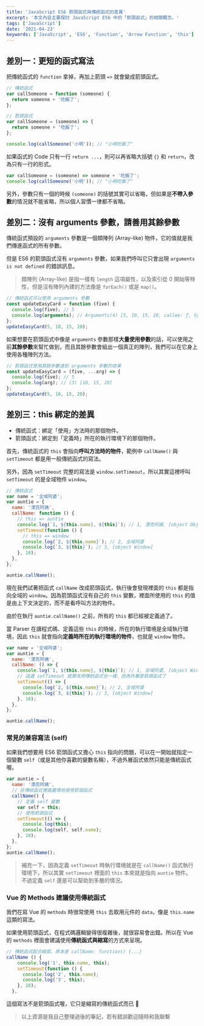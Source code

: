 ```yaml
---
title: 'JavaScript ES6 箭頭函式與傳統函式的差異'
excerpt: '本文內容主要探討 JavaScript ES6 中的「箭頭函式」的相關概念。'
tags: ['JavaScript']
date: '2021-04-23'
keywords: ['JavaScript', 'ES6', 'Function', 'Arrow Function', 'this']
---
```


## 差別一：更短的函式寫法

把傳統函式的 `function` 拿掉，再加上箭頭 `=>` 就會變成箭頭函式。

```javascript
// 傳統函式
var callSomeone = function (someone) {
  return someone + '吃飯了';
};

// 箭頭函式
var callSomeone = (someone) => {
  return someone + '吃飯了';
};

console.log(callSomeone('小明')); // "小明吃飯了"
```

如果函式的 Code 只有一行 `return ...`，則可以再省略大括號 `{}` 和 `return`，改為只有一行的形式。

```javascript
var callSomeone = (someone) => someone + '吃飯了';
console.log(callSomeone('小明')); // "小明吃飯了"
```

另外，參數只有一個的時候 `(someone)` 的括號其實可以省略，但如果是**不帶入參數**的情況就不能省略，所以個人習慣一律都不省略。

## 差別二：沒有 arguments 參數，請善用其餘參數

傳統函式預設的 `arguments` 參數是一個類陣列 (Array-like) 物件，它的值就是我們傳進函式的所有參數。

但是 ES6 的箭頭函式沒有 `arguments` 參數，如果我們呼叫它只會出現 `arguments is not defined` 的錯誤訊息。

> 類陣列 (Array-like) 是指一樣有 `length` 這項屬性，以及索引從 0 開始等特性，但是沒有陣列內建的方法像是 `forEach()` 或是 `map()`。

```javascript
// 傳統函式可以使用 arguments 參數
const updateEasyCard = function (five) {
  console.log(five); // 5
  console.log(arguments); // Arguments(4) [5, 10, 15, 20, callee: ƒ, Symbol(Symbol.iterator): ƒ]
};
updateEasyCard(5, 10, 15, 20);
```

如果想要在箭頭函式中像是 `arguments` 參數那樣**大量使用參數**的話，可以使用之前**其餘參數**來幫忙做到，而且其餘參數會組出一個真正的陣列，我們可以在它身上使用各種陣列方法。

```javascript
// 箭頭函式使用其餘參數達到 arguments 參數的效果
const updateEasyCard = (five, ...arg) => {
  console.log(five); // 5
  console.log(arg); // (3) [10, 15, 20]
};
updateEasyCard(5, 10, 15, 20);
```

## 差別三：this 綁定的差異

- 傳統函式：綁定「使用」方法時的那個物件。
- 箭頭函式：綁定到「定義時」所在的執行環境下的那個物件。

首先，傳統函式的 `this` 會指向**呼叫方法時的物件**，範例中 `callName()` 與 `setTimeout` 都是用一般傳統函式的寫法。

另外，因為 `setTimeout` 完整的寫法是 `window.setTimeout`，所以其實這裡呼叫 `setTimeout` 的是全域物件 `window`。

```javascript
// 傳統函式
var name = '全域阿婆';
var auntie = {
  name: '漂亮阿姨',
  callName: function () {
    // this => auntie
    console.log(`1, ${this.name}, ${this}`); // 1, 漂亮阿姨, [object Object]
    setTimeout(function () {
      // this => window
      console.log(`2, ${this.name}`); // 2, 全域阿婆
      console.log(`3, ${this}`); // 3, [object Window]
    }, 10);
  },
};

auntie.callName();
```

現在我們試著把函式 `callName` 改成箭頭函式，執行後會發現裡面的 `this` 都是指向全域的 `window`。因為箭頭函式沒有自己的 `this` 變數，裡面所使用的 `this` 的值是由上下文決定的，而不是看呼叫方法的物件。

由於在執行 `auntie.callName()` 之前，所有的 `this` 都已經被定義過了。

當 Parser 在讀程式碼、定義這些 `this` 的時候，所在的執行環境是全域執行環境，因此 `this` 就會指向**定義時所在的執行環境的物件**，也就是 `window` 物件。

```javascript
var name = '全域阿婆';
var auntie = {
  name: '漂亮阿姨',
  callName: () => {
    console.log(`1, ${this.name}, ${this}`); // 1, 全域阿婆, [object Window]
    // 這邊 setTimeout 就算改用傳統函式也一樣，因為外層是箭頭函式了
    setTimeout(() => {
      console.log(`2, ${this.name}`); // 2, 全域阿婆
      console.log(`3, ${this}`); // 3, [object Window]
    }, 10);
  },
};

auntie.callName();
```

### 常見的兼容寫法 (self)

如果我們想要用 ES6 箭頭函式又擔心 `this` 指向的問題，可以在一開始就指定一個變數 `self`（或是其他你喜歡的變數名稱），不過外層函式依然只能是傳統函式喔。

```javascript
var auntie = {
  name: '漂亮阿姨',
  // 在傳統函式裡面盡情地使用箭頭函式
  callName() {
    // 定義 self 變數
    var self = this;
    // 使用箭頭函式
    setTimeout(() => {
      console.log(this);
      console.log(self, self.name);
    }, 10);
  },
};
auntie.callName();
```

> 補充一下，因為定義 `setTimeout` 時執行環境就是在 `callName()` 函式執行環境下，所以其實 `setTimeout` 裡面的 `this` 本來就是指向 `auntie` 物件。  
> 不過定義 `self` 還是可以幫助到多層的情況。

### Vue 的 Methods 建議使用傳統函式

我們在寫 Vue 的 `methods` 時很常使用 `this` 去取用元件的 `data`，像是 `this.name` 這類的寫法。

如果使用箭頭函式，在程式碼邏輯變得很複雜後，就很容易會出錯。所以在 Vue 的 `methods` 裡面會建議使用**傳統函式與縮寫**的方式來呈現。

```javascript
// 傳統函式配合縮寫，原本是 callName: function() {...}
callName () {
    console.log('1', this.name, this);
    setTimeout(function () {
      console.log('2', this.name);
      console.log('3', this);
    }, 10);
  },
```

這個寫法不是箭頭函式喔，它只是縮寫的傳統函式而已 👀

> 以上資源是我自己整理過後的筆記，若有錯誤歡迎隨時和我聯繫
